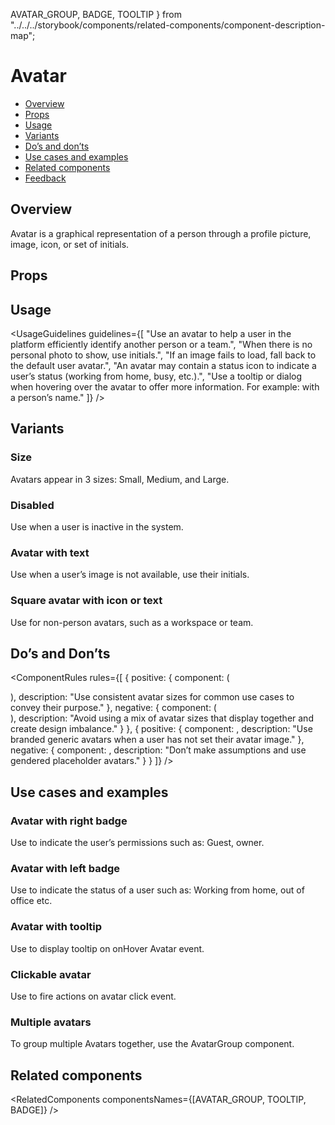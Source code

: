   AVATAR_GROUP,
  BADGE,
  TOOLTIP
} from "../../../storybook/components/related-components/component-description-map";

<Meta of={AvatarStories} />


# Avatar

- [Overview](#overview)
- [Props](#props)
- [Usage](#usage)
- [Variants](#variants)
- [Do’s and don’ts](#dos-and-donts)
- [Use cases and examples](#use-cases-and-examples)
- [Related components](#related-components)
- [Feedback](#feedback)

## Overview

Avatar is a graphical representation of a person through a profile picture, image, icon, or set of initials.

<Canvas>
  <Story of={AvatarStories.Overview} />
</Canvas>

## Props

<PropsTable />

## Usage

<UsageGuidelines
  guidelines={[
    "Use an avatar to help a user in the platform efficiently identify another person or a team.",
    "When there is no personal photo to show, use initials.",
    "If an image fails to load, fall back to the default user avatar.",
    "An avatar may contain a status icon to indicate a user’s status (working from home, busy, etc.).",
    "Use a tooltip or dialog when hovering over the avatar to offer more information. For example: with a person’s name."
  ]}
/>

<TipMultipleAvatarsTogether />

## Variants

### Size

Avatars appear in 3 sizes: Small, Medium, and Large.

<Canvas>
  <Story of={AvatarStories.Size} />
</Canvas>

### Disabled

Use when a user is inactive in the system.

<Canvas>
  <Story of={AvatarStories.Disable} />
</Canvas>

### Avatar with text

Use when a user’s image is not available, use their initials.

<Canvas>
  <Story of={AvatarStories.AvatarWithText} />
</Canvas>

### Square avatar with icon or text

Use for non-person avatars, such as a workspace or team.

<Canvas>
  <Story of={AvatarStories.SquareAvatar} />
</Canvas>

## Do’s and Don’ts

<ComponentRules
  rules={[
    {
      positive: {
        component: (
          <div className="monday-storybook-avatar_multiple">
            <Avatar className="multiple-avatar" size={Avatar.sizes.LARGE} src={person1} type={Avatar.types.IMG} />
            <Avatar className="multiple-avatar" size={Avatar.sizes.LARGE} src={person2} type={Avatar.types.IMG} />
            <Avatar className="multiple-avatar" size={Avatar.sizes.LARGE} src={person3} type={Avatar.types.IMG} />
          </div>
        ),
        description: "Use consistent avatar sizes for common use cases to convey their purpose."
      },
      negative: {
        component: (
          <div className="monday-storybook-avatar_multiple-reverse">
            <Avatar
              className="multiple-reverse-avatar"
              size={Avatar.sizes.SMALL}
              src={person1}
              type={Avatar.types.IMG}
            />
            <Avatar
              className="multiple-reverse-avatar"
              size={Avatar.sizes.MEDIUM}
              src={person2}
              type={Avatar.types.IMG}
            />
            <Avatar
              className="multiple-reverse-avatar"
              size={Avatar.sizes.LARGE}
              src={person3}
              type={Avatar.types.IMG}
            />
          </div>
        ),
        description: "Avoid using a mix of avatar sizes that display together and create design imbalance."
      }
    },
    {
      positive: {
        component: <Avatar src={maleIcon} type={Avatar.types.IMG} />,
        description: "Use branded generic avatars when a user has not set their avatar image."
      },
      negative: {
        component: <Avatar src={femaleIcon} type={Avatar.types.IMG} />,
        description: "Don’t make assumptions and use gendered placeholder avatars."
      }
    }
  ]}
/>

## Use cases and examples

### Avatar with right badge

Use to indicate the user’s permissions such as: Guest, owner.

<Canvas>
  <Story of={AvatarStories.AvatarWithRightBadge} />
</Canvas>

### Avatar with left badge

Use to indicate the status of a user such as: Working from home, out of office etc.

<Canvas>
  <Story of={AvatarStories.AvatarWithLeftBadge} />
</Canvas>

### Avatar with tooltip

Use to display tooltip on onHover Avatar event.

<Canvas>
  <Story of={AvatarStories.AvatarWithTooltip} />
</Canvas>

### Clickable avatar

Use to fire actions on avatar click event.

<Canvas>
  <Story of={AvatarStories.ClickableAvatar} />
</Canvas>

### Multiple avatars

To group multiple Avatars together, use the <StorybookLink page="Media/Avatar/AvatarGroup">AvatarGroup</StorybookLink> component.

<Canvas>
  <Story of={AvatarStories.MultipleAvatars} />
</Canvas>

## Related components

<RelatedComponents componentsNames={[AVATAR_GROUP, TOOLTIP, BADGE]} />

